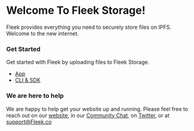 # Welcome To Fleek Storage!

Fleek provides everything you need to securely store files on IPFS. Welcome to the new internet.

### Get Started

Get started with Fleek by uploading files to Fleek Storage.

- [App](/Storage/App/)
- [CLI & SDK](/Storage/CLI_SDK)

### We are here to help

We are happy to help get your website up and running. Please feel free to reach out on our [website](https://Fleek.co), in our [Community Chat](https://join.slack.com/t/fleek-public/shared_invite/zt-bxna7y1d-PbVdut4rgHt5jM6Zjg9g9A), on [Twitter](https://twitter.com/FleekHQ), or at support@Fleek.co
